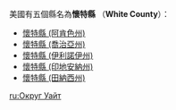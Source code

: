 美國有五個縣名為'''懷特縣''' （'''White County'''）：
* [[懷特縣_(阿肯色州)|懷特縣 (阿肯色州)]]
* [[懷特縣_(喬治亞州)|懷特縣 (喬治亞州)]]
* [[懷特縣_(伊利諾伊州)|懷特縣 (伊利諾伊州)]]
* [[懷特縣_(印地安納州)|懷特縣 (印地安納州)]]
* [[懷特縣_(田納西州)|懷特縣 (田納西州)]]
{{disambig|H懷特縣|Cat=三字县名消歧义}}

[[ru:Округ_Уайт|ru:Округ Уайт]]